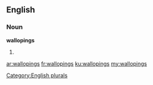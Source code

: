 ==English==

===Noun===
'''wallopings'''

# {{plural of|[[walloping]]}}

[[Category:English plurals]]

[[ar:wallopings]]
[[fr:wallopings]]
[[ku:wallopings]]
[[my:wallopings]]
